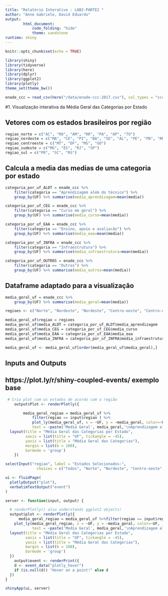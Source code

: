 ```yaml
---
title: "Relatório Interativo : LAB2-PARTE2 "
author: "Anne Gabriele, David Eduardo"
output:
        html_document:
            code_folding: "hide"
            theme: sandstone
runtime: shiny
---
```


```r
knitr::opts_chunk$set(echo = TRUE)

library(shiny)
library(tidyverse)
library(here)
library(dplyr)
library(ggplot2)
library(plotly)
theme_set(theme_bw())
```

```r
enade_ccc = read_csv(here("/data/enade-ccc-2017.csv"), col_types = "cccdccdddc")
```
#1. Visualização interativa da Média Geral das Categorias por Estado

## Vetores com os estados brasileiros por região
```r
regiao_norte = c("AC", "RO", "AM", "RR", "PA", "AP", "TO") 
regiao_nordeste = c("MA", "CE", "PI", "BA", "SE", "AL", "PE", "PB", "RN")
regiao_centroeste = c("MT", "DF", "MS", "GO")
regiao_sudeste = c("MG", "ES", "RJ", "SP")
regiao_sul = c("PR", "SC", "RS")
```

## Calcula a media das medias de uma categoria por estado
```r
categoria_por_uf_ALDT = enade_ccc %>%
    filter(categoria == "Aprendizagem além do técnico") %>%
    group_by(UF) %>% summarise(media_aprendizagem=mean(media)) 

categoria_por_uf_CEG = enade_ccc %>%
    filter(categoria == "Curso em geral") %>%
    group_by(UF) %>% summarise(media_curso=mean(media)) 

categoria_por_uf_EAA = enade_ccc %>%
    filter(categoria == "Ensino, apoio e avaliacão") %>%
    group_by(UF) %>% summarise(media_eaa=mean(media)) 

categoria_por_uf_INFRA = enade_ccc %>%
    filter(categoria == "Infraestrutura") %>%
    group_by(UF) %>% summarise(media_infraestrutura=mean(media)) 

categoria_por_uf_OUTROS = enade_ccc %>%
    filter(categoria == "Outros") %>%
    group_by(UF) %>% summarise(media_outros=mean(media)) 
```

## Dataframe adaptado para a visualização
```r
media_geral_uf = enade_ccc %>%
    group_by(UF) %>% summarise(media_geral=mean(media))

regioes <- c("Norte", "Nordeste", "Nordeste", "Centro-oeste", "Centro-oeste", "Nordeste", "Centro-oeste","Nordeste", "Nordeste", "Nordeste", "Sul", "Sudeste", "Sul","Sul","Sudeste")

media_geral_uf$regiao = regioes
media_geral_uf$media_ALDT = categoria_por_uf_ALDT$media_aprendizagem
media_geral_uf$media_CEG = categoria_por_uf_CEG$media_curso
media_geral_uf$media_EAA = categoria_por_uf_EAA$media_eaa
media_geral_uf$media_INFRA = categoria_por_uf_INFRA$media_infraestrutura

media_geral_uf <- media_geral_uf[order(media_geral_uf$media_geral),]

```
## Inputs and Outputs
## https://plot.ly/r/shiny-coupled-events/ exemplo base
```r
 # Cria plot com os estados de acordo com a região
    output$Plot <- renderPlotly({

        media_geral_regiao = media_geral_uf %>%
            filter(regiao == input$regiao ) %>%
            plot_ly(media_geral_uf, x = ~UF, y = ~media_geral, color=~UF,  type = 'bar', name = ~UF,
            text = ~paste('Media Geral', media_geral,'\nAprendizagem além do técnico:', media_ALDT, '\nCurso em geral:', media_CEG, '\nEnsino, apoio e avaliação:', media_EAA, '\nInfraestrutura:', media_INFRA)) %>%
  layout(title = "Média Geral das Categorias por Estado",
         xaxis = list(title = "UF", tickangle = -45),
         yaxis = list(title = "Média Geral das Categorias"),
         margin = list(b = 100),
         barmode = 'group')
    })

```









```r
selectInput("regiao", label = "Estados Selecionados:",
              choices = c("Todos", "Norte", "Nordeste", "Centro-oeste", "Sudeste", "Sul"), selected = "Todos")
```


```r
ui <- fluidPage(
  plotlyOutput("plot"),
  verbatimTextOutput("event")
)

server <- function(input, output) {

  # renderPlotly() also understands ggplot2 objects!
  output$plot <- renderPlotly({
      media_geral_regiao = media_geral_uf %>%filter(regiao == input$regiao )
    plot_ly(media_geral_regiao, x = ~UF, y = ~media_geral, color=~UF,  type = 'bar', name = ~UF,
            text = ~paste('Media Geral', media_geral,'\nAprendizagem além do técnico:', media_ALDT, '\nCurso em geral:', media_CEG, '\nEnsino, apoio e avaliação:', media_EAA, '\nInfraestrutura:', media_INFRA)) %>%
  layout(title = "Média Geral das Categorias por Estado",
         xaxis = list(title = "UF", tickangle = -45),
         yaxis = list(title = "Média Geral das Categorias"),
         margin = list(b = 100),
         barmode = 'group')
  })
    output$event <- renderPrint({
    d <- event_data("plotly_hover")
    if (is.null(d)) "Hover on a point!" else d
  })
}

shinyApp(ui, server)
  
```
